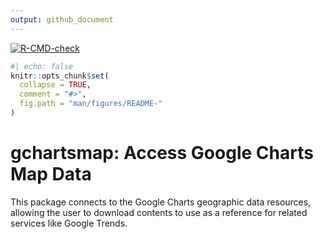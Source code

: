 ```yaml
---
output: github_document
---
```


<!-- README.md is generated from README.Rmd. Please edit that file -->

[![R-CMD-check](https://github.com/odeleongt/gchartsmap/actions/workflows/R-CMD-check.yaml/badge.svg)](https://github.com/odeleongt/gchartsmap/actions/workflows/R-CMD-check.yaml)

```r
#| echo: false
knitr::opts_chunk$set(
  collapse = TRUE,
  comment = "#>",
  fig.path = "man/figures/README-"
)
```




# gchartsmap: Access Google Charts Map Data

This package connects to the Google Charts geographic data resources, allowing
the user to download contents to use as a reference for related services like
Google Trends.
